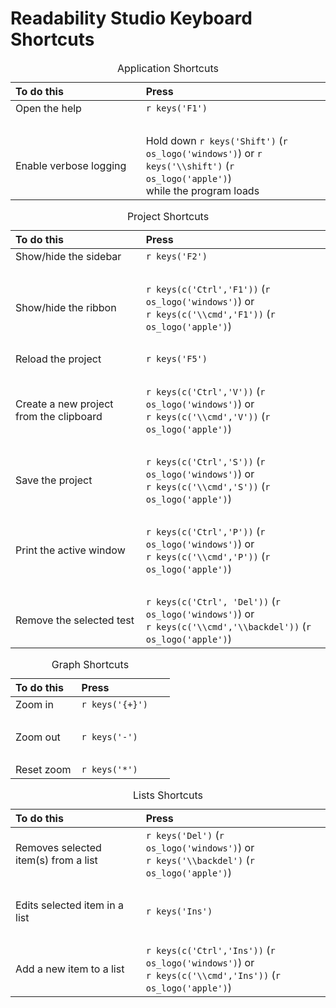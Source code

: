 # Readability Studio Keyboard Shortcuts {.unnumbered}

<!-- no break spaces are to add blank lines between each row in the shortcuts table,
     making it easier to read.-->

::: {.minipage data-latex="{\textwidth}"}
Table: Application Shortcuts

------------------------------------------------------------------------------------------------
To do this                              Press                                               
--------------------------------------- --------------------------------------------------------
Open the help                           `r keys('F1')`

&nbsp;                                  &nbsp;

Enable verbose logging                  Hold down `r keys('Shift')` (`r os_logo('windows')`) or
                                        `r keys('\\shift')` (`r os_logo('apple')`)<br>\linebreak
                                        while the program loads
------------------------------------------------------------------------------------------------
:::

::: {.minipage data-latex="{\textwidth}"}
Table: Project Shortcuts

------------------------------------------------------------------------------------------------
To do this                              Press                                               
--------------------------------------- --------------------------------------------------------
Show/hide the sidebar                   `r keys('F2')`                                          

&nbsp;                                  &nbsp;

Show/hide the ribbon                    `r keys(c('Ctrl','F1'))` (`r os_logo('windows')`) or<br>\linebreak
                                        `r keys(c('\\cmd','F1'))` (`r os_logo('apple')`)

&nbsp;                                  &nbsp;

Reload the project                      `r keys('F5')`

&nbsp;                                  &nbsp;

Create a new project from the clipboard `r keys(c('Ctrl','V'))` (`r os_logo('windows')`) or<br>\linebreak
                                        `r keys(c('\\cmd','V'))` (`r os_logo('apple')`) 

&nbsp;                                  &nbsp;

Save the project                        `r keys(c('Ctrl','S'))` (`r os_logo('windows')`) or<br>\linebreak
                                        `r keys(c('\\cmd','S'))` (`r os_logo('apple')`)

&nbsp;                                  &nbsp;

Print the active window                 `r keys(c('Ctrl','P'))` (`r os_logo('windows')`) or<br>\linebreak
                                        `r keys(c('\\cmd','P'))` (`r os_logo('apple')`)

&nbsp;                                  &nbsp;

Remove the selected test                `r keys(c('Ctrl', 'Del'))` (`r os_logo('windows')`) or<br>\linebreak
                                        `r keys(c('\\cmd','\\backdel'))` (`r os_logo('apple')`)
------------------------------------------------------------------------------------------------
:::

::: {.minipage data-latex="{\textwidth}"}
Table: Graph Shortcuts

------------------------------------------------------------------------------------------------
To do this                              Press                                               
--------------------------------------- --------------------------------------------------------
Zoom in                                 `r keys('{+}')`                                     

&nbsp;                                  &nbsp;

Zoom out                                `r keys('-')`                                       

&nbsp;                                  &nbsp;

Reset zoom                              `r keys('*')`                                       
------------------------------------------------------------------------------------------------
:::

::: {.minipage data-latex="{\textwidth}"}
Table: Lists Shortcuts

------------------------------------------------------------------------------------------------
To do this                              Press                                               
--------------------------------------- --------------------------------------------------------
Removes selected item(s) from a list    `r keys('Del')` (`r os_logo('windows')`) or<br>\linebreak
                                        `r keys('\\backdel')` (`r os_logo('apple')`)

&nbsp;                                  &nbsp;

Edits selected item in a list           `r keys('Ins')`                                      

&nbsp;                                  &nbsp;

Add a new item to a list                `r keys(c('Ctrl','Ins'))` (`r os_logo('windows')`) or<br>\linebreak
                                        `r keys(c('\\cmd','Ins'))` (`r os_logo('apple')`)
------------------------------------------------------------------------------------------------
:::
